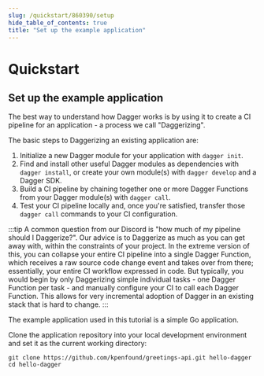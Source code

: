 ```yaml
---
slug: /quickstart/860390/setup
hide_table_of_contents: true
title: "Set up the example application"
---
```


# Quickstart

## Set up the example application

The best way to understand how Dagger works is by using it to create a CI pipeline for an application - a process we call "Daggerizing".

The basic steps to Daggerizing an existing application are:

1. Initialize a new Dagger module for your application with `dagger init`.
2. Find and install other useful Dagger modules as dependencies with `dagger install`, or create your own module(s) with `dagger develop` and a Dagger SDK.
3. Build a CI pipeline by chaining together one or more Dagger Functions from your Dagger module(s) with `dagger call`.
4. Test your CI pipeline locally and, once you're satisfied, transfer those `dagger call` commands to your CI configuration.

:::tip
A common question from our Discord is "how much of my pipeline should I Daggerize?". Our advice is to Daggerize as much as you can get away with, within the constraints of your project. In the extreme version of this, you can collapse your entire CI pipeline into a single Dagger Function, which receives a raw source code change event and takes over from there; essentially, your entire CI workflow expressed in code. But typically, you would begin by only Daggerizing simple individual tasks - one Dagger Function per task - and manually configure your CI to call each Dagger Function. This allows for very incremental adoption of Dagger in an existing stack that is hard to change.
:::

The example application used in this tutorial is a simple Go application.

Clone the application repository into your local development environment and set it as the current working directory:

```shell
git clone https://github.com/kpenfound/greetings-api.git hello-dagger
cd hello-dagger
```
